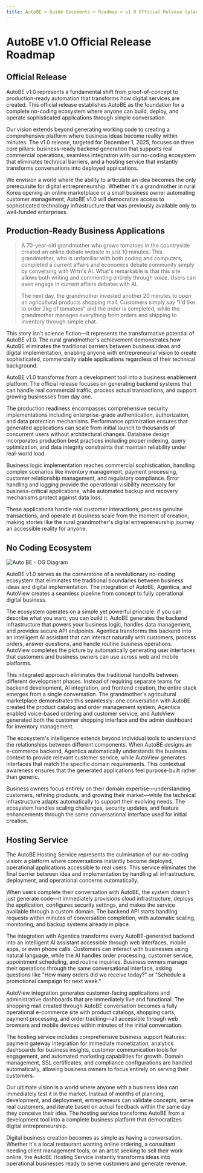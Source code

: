 ```yaml
---
title: AutoBE > Guide Documents > Roadmap > v1.0 Official Release (planned)
---
```


# AutoBE v1.0 Official Release Roadmap

## Official Release

AutoBE v1.0 represents a fundamental shift from proof-of-concept to production-ready automation that transforms how digital services are created. This official release establishes AutoBE as the foundation for a complete no-coding ecosystem where anyone can build, deploy, and operate sophisticated applications through simple conversation.

Our vision extends beyond generating working code to creating a comprehensive platform where business ideas become reality within minutes. The v1.0 release, targeted for December 1, 2025, focuses on three core pillars: business-ready backend generation that supports real commercial operations, seamless integration with our no-coding ecosystem that eliminates technical barriers, and a hosting service that instantly transforms conversations into deployed applications.

We envision a world where the ability to articulate an idea becomes the only prerequisite for digital entrepreneurship. Whether it's a grandmother in rural Korea opening an online marketplace or a small business owner automating customer management, AutoBE v1.0 will democratize access to sophisticated technology infrastructure that was previously available only to well-funded enterprises.

## Production-Ready Business Applications

> A 70-year-old grandmother who grows tomatoes in the countryside created an online debate website in just 10 minutes. This grandmother, who is unfamiliar with both coding and computers, completed a current affairs and economics debate community simply by conversing with Wrtn's AI. What's remarkable is that this site allows both writing and commenting entirely through voice. Users can even engage in current affairs debates with AI.
>
> The next day, the grandmother invested another 20 minutes to open an agricultural products shopping mall. Customers simply say "I'd like to order 2kg of tomatoes" and the order is completed, while the grandmother manages everything from orders and shipping to inventory through simple chat.

This story isn't science fiction—it represents the transformative potential of AutoBE v1.0. The rural grandmother's achievement demonstrates how AutoBE eliminates the traditional barriers between business ideas and digital implementation, enabling anyone with entrepreneurial vision to create sophisticated, commercially viable applications regardless of their technical background.

AutoBE v1.0 transforms from a development tool into a business enablement platform. The official release focuses on generating backend systems that can handle real commercial traffic, process actual transactions, and support growing businesses from day one.

The production readiness encompasses comprehensive security implementations including enterprise-grade authentication, authorization, and data protection mechanisms. Performance optimization ensures that generated applications can scale from initial launch to thousands of concurrent users without architectural changes. Database design incorporates production best practices including proper indexing, query optimization, and data integrity constraints that maintain reliability under real-world load.

Business logic implementation reaches commercial sophistication, handling complex scenarios like inventory management, payment processing, customer relationship management, and regulatory compliance. Error handling and logging provide the operational visibility necessary for business-critical applications, while automated backup and recovery mechanisms protect against data loss.

These applications handle real customer interactions, process genuine transactions, and operate at business scale from the moment of creation, making stories like the rural grandmother's digital entrepreneurship journey an accessible reality for anyone.

## No Coding Ecosystem

![Auto BE - OG Diagram](https://github.com/user-attachments/assets/d7bd7403-dedb-4194-9a21-4c2fb3af18e8)

AutoBE v1.0 serves as the cornerstone of a revolutionary no-coding ecosystem that eliminates the traditional boundaries between business ideas and digital implementation. The integration of AutoBE, Agentica, and AutoView creates a seamless pipeline from concept to fully operational digital business.

The ecosystem operates on a simple yet powerful principle: if you can describe what you want, you can build it. AutoBE generates the backend infrastructure that powers your business logic, handles data management, and provides secure API endpoints. Agentica transforms this backend into an intelligent AI assistant that can interact naturally with customers, process orders, answer questions, and handle routine business operations. AutoView completes the picture by automatically generating user interfaces that customers and business owners can use across web and mobile platforms.

This integrated approach eliminates the traditional handoffs between different development phases. Instead of requiring separate teams for backend development, AI integration, and frontend creation, the entire stack emerges from a single conversation. The grandmother's agricultural marketplace demonstrates this seamlessly: one conversation with AutoBE created the product catalog and order management system, Agentica enabled voice-based ordering and customer service, and AutoView generated both the customer shopping interface and the admin dashboard for inventory management.

The ecosystem's intelligence extends beyond individual tools to understand the relationships between different components. When AutoBE designs an e-commerce backend, Agentica automatically understands the business context to provide relevant customer service, while AutoView generates interfaces that match the specific domain requirements. This contextual awareness ensures that the generated applications feel purpose-built rather than generic.

Business owners focus entirely on their domain expertise—understanding customers, refining products, and growing their market—while the technical infrastructure adapts automatically to support their evolving needs. The ecosystem handles scaling challenges, security updates, and feature enhancements through the same conversational interface used for initial creation.

## Hosting Service

The AutoBE Hosting Service represents the culmination of our no-coding vision: a platform where conversations instantly become deployed, operational applications accessible to real users. This service eliminates the final barrier between idea and implementation by handling all infrastructure, deployment, and operational concerns automatically.

When users complete their conversation with AutoBE, the system doesn't just generate code—it immediately provisions cloud infrastructure, deploys the application, configures security settings, and makes the service available through a custom domain. The backend API starts handling requests within minutes of conversation completion, with automatic scaling, monitoring, and backup systems already in place.

The integration with Agentica transforms every AutoBE-generated backend into an intelligent AI assistant accessible through web interfaces, mobile apps, or even phone calls. Customers can interact with businesses using natural language, while the AI handles order processing, customer service, appointment scheduling, and routine inquiries. Business owners manage their operations through the same conversational interface, asking questions like "How many orders did we receive today?" or "Schedule a promotional campaign for next week."

AutoView integration generates customer-facing applications and administrative dashboards that are immediately live and functional. The shopping mall created through AutoBE conversation becomes a fully operational e-commerce site with product catalogs, shopping carts, payment processing, and order tracking—all accessible through web browsers and mobile devices within minutes of the initial conversation.

The hosting service includes comprehensive business support features: payment gateway integration for immediate monetization, analytics dashboards for business insights, customer communication tools for engagement, and automated marketing capabilities for growth. Domain management, SSL certificates, and compliance configurations are handled automatically, allowing business owners to focus entirely on serving their customers.

Our ultimate vision is a world where anyone with a business idea can immediately test it in the market. Instead of months of planning, development, and deployment, entrepreneurs can validate concepts, serve real customers, and iterate based on actual feedback within the same day they conceive their idea. The hosting service transforms AutoBE from a development tool into a complete business platform that democratizes digital entrepreneurship.

Digital business creation becomes as simple as having a conversation. Whether it's a local restaurant wanting online ordering, a consultant needing client management tools, or an artist seeking to sell their work online, the AutoBE Hosting Service instantly transforms ideas into operational businesses ready to serve customers and generate revenue.